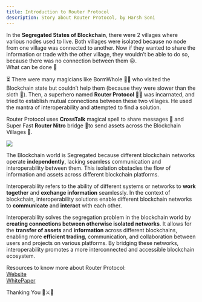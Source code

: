 ```yaml
---
title: Introduction to Router Protocol
description: Story about Router Protocol, by Harsh Soni
---
```


In the  **Segregated States of Blockchain**, there were 2 villages where various nodes used to live. Both villages were isolated because no node from one village was connected to another. Now if they wanted to share the information or trade with the other village, they wouldn’t be able to do so, because there was no connection between them 😥.  
What can be done 🤔

⏳ There were many magicians like BormWhole 🦹‍♂️ who visited the Blockchain state but couldn’t help them (because they were slower than the sloth 🦥). Then, a superhero named  **Router Protocol 🦸‍♂️**️  was incarnated, and tried to establish mutual connections between these two villages. He used the mantra of interoperability and attempted to find a solution.

Router Protocol uses  **CrossTalk**  magical spell to share messages 💌 and Super Fast  **Router Nitro**  bridge 🌉to send assets across the Blockchain Villages 🤠.

![](https://miro.medium.com/v2/resize:fit:600/1*AwPRK24NhR5idO7HpdEfjA.png)

The Blockchain world is Segregated because different blockchain networks operate  **independently**, lacking seamless communication and interoperability between them. This isolation obstacles the flow of information and assets across different blockchain platforms.

Interoperability refers to the ability of different systems or networks to  **work together**  and  **exchange information**  seamlessly. In the context of blockchain, interoperability solutions enable different blockchain networks to  **communicate**  and  **interact**  with each other.

Interoperability solves the segregation problem in the blockchain world by  **creating connections between otherwise isolated networks**. It allows for the  **transfer of assets**  and  **information**  across different blockchains, enabling more  **efficient trading**, communication, and collaboration between users and projects on various platforms. By bridging these networks, interoperability promotes a more interconnected and accessible blockchain ecosystem.

Resources to know more about Router Protocol:  
[Website](https://www.routerprotocol.com)
<BR/>
[WhitePaper](https://www.routerprotocol.com/router-chain-whitepaper.pdf)

Thanking You 🦅⚔💖
